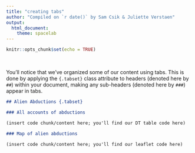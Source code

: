 ```yaml
---
title: "creating tabs"
author: "Compiled on `r date()` by Sam Csik & Juliette Verstaen"
output: 
  html_document:
    theme: spacelab
---
```


```r
knitr::opts_chunk$set(echo = TRUE)
```

 <br>
 
You'll notice that we've organized some of our content using tabs. This is done by applying the `{.tabset}` class attribute to headers (denoted here by `##`) within your document, making any sub-headers (denoted here by `###`) appear in tabs.

```markdown
## Alien Abductions {.tabset}

### All accounts of abductions

(insert code chunk/content here; you'll find our DT table code here)

### Map of alien abductions

(insert code chunk/content here; you'll find our leaflet code here)
```